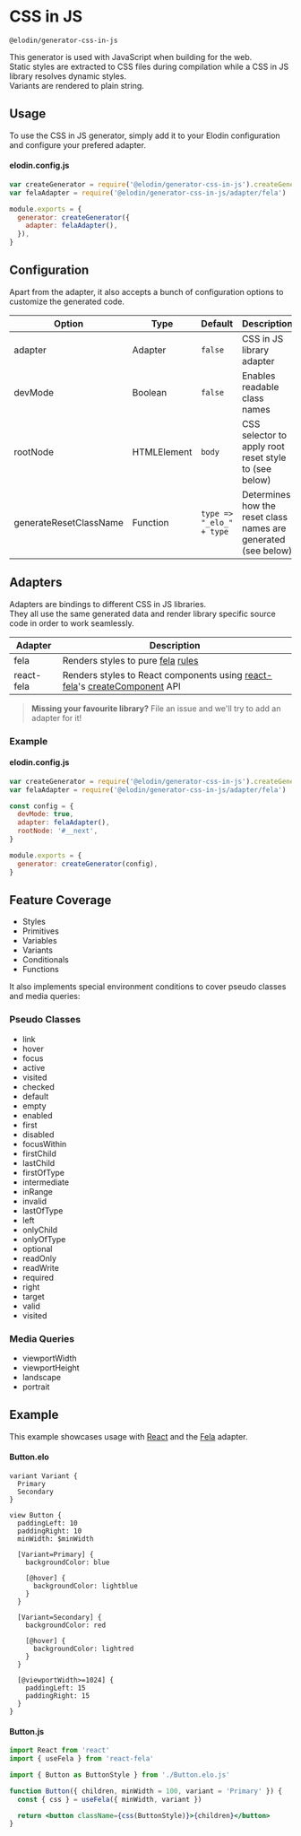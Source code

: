

# CSS in JS

`@elodin/generator-css-in-js`

This generator is used with JavaScript when building for the web.<br />
Static styles are extracted to CSS files during compilation while a CSS in JS library resolves dynamic styles.<br/>
Variants are rendered to plain string.

## Usage

To use the CSS in JS generator, simply add it to your Elodin configuration and configure your prefered adapter.

#### elodin.config.js

```javascript
var createGenerator = require('@elodin/generator-css-in-js').createGenerator
var felaAdapter = require('@elodin/generator-css-in-js/adapter/fela')

module.exports = {
  generator: createGenerator({
    adapter: felaAdapter(),
  }),
}
```

## Configuration

Apart from the adapter, it also accepts a bunch of configuration options to customize the generated code.

| Option                 | Type        | Default                  | Description                                                    |
| ---------------------- | ----------- | ------------------------ | -------------------------------------------------------------- |
| adapter                | Adapter     | `false`                  | CSS in JS library adapter                                      |
| devMode                | Boolean     | `false`                  | Enables readable class names                                   |
| rootNode               | HTMLElement | `body`                   | CSS selector to apply root reset style to (see below)          |
| generateResetClassName | Function    | `type => "_elo_" + type` | Determines how the reset class names are generated (see below) |

## Adapters

Adapters are bindings to different CSS in JS libraries.<br />
They all use the same generated data and render library specific source code in order to work seamlessly.<br />

| Adapter    | Description                                                                                                                                                                                                  |
| ---------- | ------------------------------------------------------------------------------------------------------------------------------------------------------------------------------------------------------------ |
| fela       | Renders styles to pure [fela](http://fela.js.org) [rules](http://fela.js.org/docs/basics/Rules.html)                                                                                                         |
| react-fela | Renders styles to React components using [react-fela](https://github.com/robinweser/fela/tree/master/packages/react-fela)'s [createComponent](http://fela.js.org/docs/api/bindings/createComponent.html) API |

> **Missing your favourite library?** File an issue and we'll try to add an adapter for it!

### Example

#### elodin.config.js

```javascript
var createGenerator = require('@elodin/generator-css-in-js').createGenerator
var felaAdapter = require('@elodin/generator-css-in-js/adapter/fela')

const config = {
  devMode: true,
  adapter: felaAdapter(),
  rootNode: '#__next',
}

module.exports = {
  generator: createGenerator(config),
}
```

## Feature Coverage

- Styles
- Primitives
- Variables
- Variants
- Conditionals
- Functions

It also implements special environment conditions to cover pseudo classes and media queries:

### Pseudo Classes

- link
- hover
- focus
- active
- visited
- checked
- default
- empty
- enabled
- first
- disabled
- focusWithin
- firstChild
- lastChild
- firstOfType
- intermediate
- inRange
- invalid
- lastOfType
- left
- onlyChild
- onlyOfType
- optional
- readOnly
- readWrite
- required
- right
- target
- valid
- visited

### Media Queries

- viewportWidth
- viewportHeight
- landscape
- portrait

## Example

This example showcases usage with [React](https://reactjs.org) and the [Fela](http://fela.js.org) adapter.<br />

#### Button.elo

```elo
variant Variant {
  Primary
  Secondary
}

view Button {
  paddingLeft: 10
  paddingRight: 10
  minWidth: $minWidth

  [Variant=Primary] {
    backgroundColor: blue

    [@hover] {
      backgroundColor: lightblue
    }
  }

  [Variant=Secondary] {
    backgroundColor: red

    [@hover] {
      backgroundColor: lightred
    }
  }

  [@viewportWidth>=1024] {
    paddingLeft: 15
    paddingRight: 15
  }
}
```

#### Button.js

```jsx
import React from 'react'
import { useFela } from 'react-fela'

import { Button as ButtonStyle } from './Button.elo.js'

function Button({ children, minWidth = 100, variant = 'Primary' }) {
  const { css } = useFela({ minWidth, variant })

  return <button className={css(ButtonStyle)}>{children}</button>
}
```
